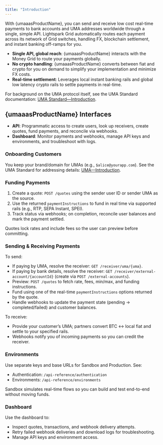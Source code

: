 ```yaml
---
title: "Introduction"
---
```


With {umaaasProductName}, you can send and receive low cost real-time payments to bank accounts and UMA addresses worldwide through a single, simple API. Lightspark Grid automatically routes each payment across its network of Grid switches, handling FX, blockchain settlement, and instant banking off-ramps for you.

- **Single API, global reach**: {umaaasProductName} interacts with the Money Grid to route your payments globally.
- **No crypto handling**: {umaaasProductName} converts between fiat and crypto for you on demand to simplify your implementation and minimize FX costs.
- **Real-time settlement**: Leverages local instant banking rails and global low latency crypto rails to settle payments in real-time.

<Note>For background on the UMA protocol itself, see the UMA Standard documentation: [UMA Standard—Introduction](https://docs.uma.me/uma-standard/introduction).</Note>

<PaymentFlow/>

## {umaaasProductName} Interfaces
- **API**: Programmatic access to create users, look up receivers, create quotes, fund payments, and reconcile via webhooks.
- **Dashboard**: Monitor payments and webhooks, manage API keys and environments, and troubleshoot with logs.
### Onboarding Customers

<KycOnboarding />

<Note>You keep your brand/domain for UMAs (e.g., `$alice@yourapp.com`). See the UMA Standard for addressing details: [UMA—Introduction](https://docs.uma.me/uma-standard/introduction).</Note>
### Funding Payments
1. Create a quote: `POST /quotes` using the sender user ID or sender UMA as the source.
2. Use the returned `paymentInstructions` to fund in real time via supported rails (e.g., RTP, SEPA Instant, SPEI).
3. Track status via webhooks; on completion, reconcile user balances and mark the payment settled.

<Note>Quotes lock rates and include fees so the user can preview before committing.</Note>
### Sending & Receiving Payments
To send:
- If paying by UMA, resolve the receiver: `GET /receiver/uma/{uma}`.
- If paying by bank details, resolve the receiver: `GET /receiver/external-account/{accountId}` (create via `POST /external-accounts`).
- Preview: `POST /quotes` to fetch rate, fees, min/max, and funding instructions.
- Fund using one of the real-time `paymentInstructions` options returned by the quote.
- Handle webhooks to update the payment state (pending → completed/failed) and customer balances.

To receive:
- Provide your customer’s UMA; partners convert BTC ↔ local fiat and settle to your specified rails.
- Webhooks notify you of incoming payments so you can credit the receiver.
### Environments
Use separate keys and base URLs for Sandbox and Production. See:
- Authentication: `/api-reference/authentication`
- Environments: `/api-reference/environments`

<Note>Sandbox simulates real-time flows so you can build and test end-to-end without moving funds.</Note>
### Dashboard
Use the dashboard to:
- Inspect quotes, transactions, and webhook delivery attempts.
- Retry failed webhook deliveries and download logs for troubleshooting.
- Manage API keys and environment access.
